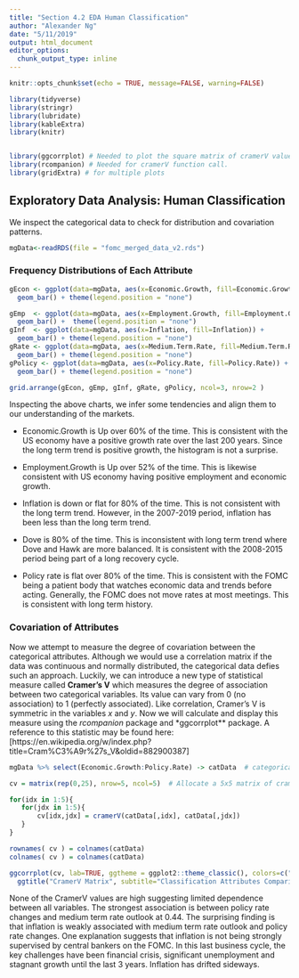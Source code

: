 ```yaml
---
title: "Section 4.2 EDA Human Classification"
author: "Alexander Ng"
date: "5/11/2019"
output: html_document
editor_options: 
  chunk_output_type: inline
---
```


```r
knitr::opts_chunk$set(echo = TRUE, message=FALSE, warning=FALSE)
```

```r
library(tidyverse)
library(stringr)
library(lubridate)
library(kableExtra)
library(knitr)


library(ggcorrplot) # Needed to plot the square matrix of cramerV values
library(rcompanion) # Needed for cramerV function call.
library(gridExtra) # for multiple plots
```

## Exploratory Data Analysis:  Human Classification

We inspect the categorical data to check for distribution and  covariation patterns.


```r
mgData<-readRDS(file = "fomc_merged_data_v2.rds")

```

### Frequency Distributions of Each Attribute

```r
gEcon <- ggplot(data=mgData, aes(x=Economic.Growth, fill=Economic.Growth)) + 
  geom_bar() + theme(legend.position = "none")

gEmp  <- ggplot(data=mgData, aes(x=Employment.Growth, fill=Employment.Growth)) + 
  geom_bar() +  theme(legend.position = "none")
gInf  <- ggplot(data=mgData, aes(x=Inflation, fill=Inflation)) + 
  geom_bar() + theme(legend.position = "none")
gRate <- ggplot(data=mgData, aes(x=Medium.Term.Rate, fill=Medium.Term.Rate)) + 
  geom_bar() + theme(legend.position = "none")
gPolicy <- ggplot(data=mgData, aes(x=Policy.Rate, fill=Policy.Rate)) + 
  geom_bar() + theme(legend.position = "none")

grid.arrange(gEcon, gEmp, gInf, gRate, gPolicy, ncol=3, nrow=2 )

```

Inspecting the above charts, we infer some tendencies and align them to our understanding of the markets.

* Economic.Growth is Up over 60% of the time.  This is consistent with the US economy have a positive growth rate over the last 200 years.  Since the long term trend is positive growth, the histogram is not a surprise.

* Employment.Growth is Up over 52% of the time.  This is likewise consistent with US economy having positive employment and economic growth.

* Inflation is down or flat for 80% of the time.  This is not consistent with the long term trend.  However, in the 2007-2019 period, inflation has been less than the long term trend. 

* Dove is 80% of the time.   This is inconsistent with long term trend where Dove and Hawk are more balanced. It is consistent with the 2008-2015 period being part of a long recovery cycle.  

* Policy rate is flat over 80% of the time.  This is consistent with the FOMC being a patient body that watches economic data and trends before acting.  Generally, the FOMC does not move rates at most meetings.  This is consistent with long term history.


### Covariation of Attributes

Now we attempt to measure the degree of covariation between the categorical attributes.  Although we would use a correlation matrix if the data was continuous and normally distributed, the categorical data defies such an approach.  Luckily, we can introduce a new type of statistical measure called **Cramer's V** which measures the degree of association between two categorical variables.   Its value can vary from 0 (no association) to 1 (perfectly associated).   Like correlation, Cramer's V is symmetric in the variables $x$ and $y$.  Now we will calculate and display this measure using the *rcompanion* package and *ggcorrplot** package.  A reference to this statistic may be found here:  [https://en.wikipedia.org/w/index.php?title=Cram%C3%A9r%27s_V&oldid=882900387]


```r
mgData %>% select(Economic.Growth:Policy.Rate) -> catData  # categorical data

cv = matrix(rep(0,25), nrow=5, ncol=5)  # Allocate a 5x5 matrix of cramerV values initialized to 0.

for(idx in 1:5){
   for(jdx in 1:5){
       cv[idx,jdx] = cramerV(catData[,idx], catData[,jdx])
   }
}

rownames( cv ) = colnames(catData)
colnames( cv ) = colnames(catData)

ggcorrplot(cv, lab=TRUE, ggtheme = ggplot2::theme_classic(), colors=c("violet", "white", "lightgreen")) +
  ggtitle("CramerV Matrix", subtitle="Classification Attributes Comparison")
```

None of the CramerV values are high suggesting limited dependence between all variables.
The strongest association is between policy rate changes and medium term rate outlook at 0.44.   The surprising finding is that inflation is weakly associated with medium term rate outlook and policy rate changes.  One explanation suggests that inflation is not being strongly supervised by central bankers on the FOMC.  In this last business cycle, the key challenges have been financial crisis, significant unemployment and stagnant growth until the last 3 years.   Inflation has drifted sideways.

